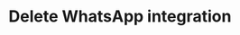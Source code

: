 ---
title: 'Delete WhatsApp integration'
openapi: 'DELETE /api/v1/{persona}/integrations/whatsapp'
---
